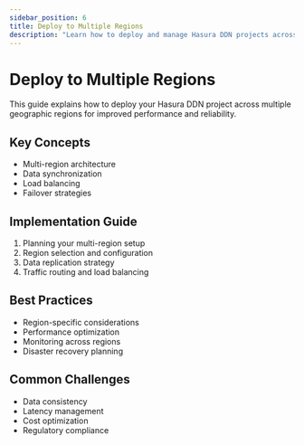 ```yaml
---
sidebar_position: 6
title: Deploy to Multiple Regions
description: "Learn how to deploy and manage Hasura DDN projects across multiple geographic regions"
---
```


# Deploy to Multiple Regions

This guide explains how to deploy your Hasura DDN project across multiple geographic regions for improved performance
and reliability.

## Key Concepts

- Multi-region architecture
- Data synchronization
- Load balancing
- Failover strategies

## Implementation Guide

1. Planning your multi-region setup
2. Region selection and configuration
3. Data replication strategy
4. Traffic routing and load balancing

## Best Practices

- Region-specific considerations
- Performance optimization
- Monitoring across regions
- Disaster recovery planning

## Common Challenges

- Data consistency
- Latency management
- Cost optimization
- Regulatory compliance
